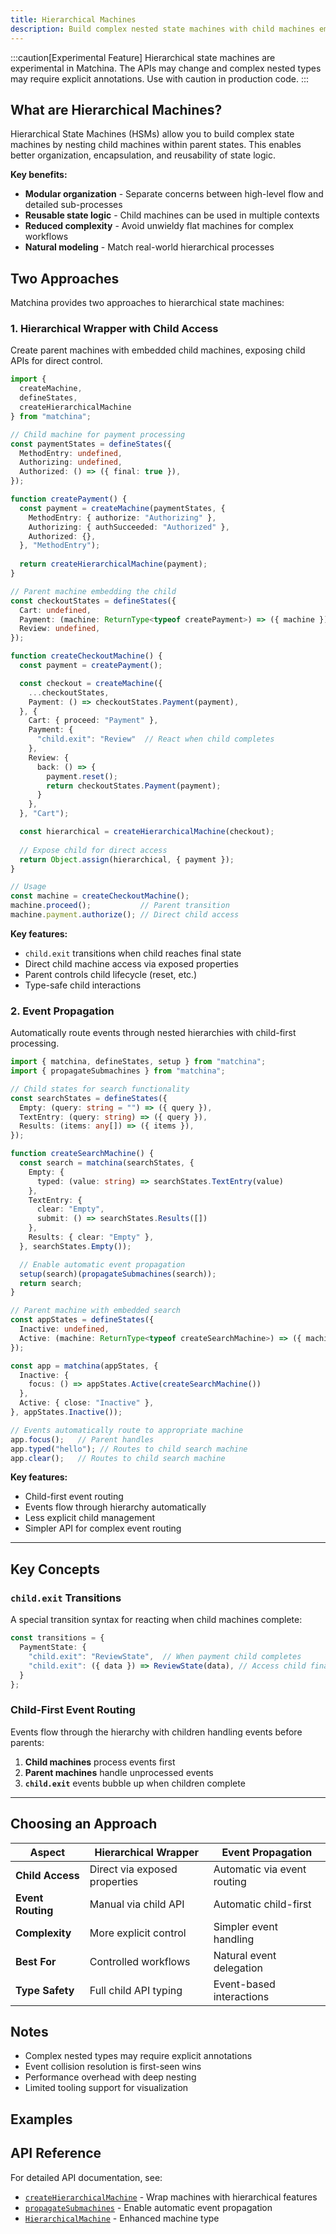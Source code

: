 ```yaml
---
title: Hierarchical Machines
description: Build complex nested state machines with child machines embedded in parent states
---
```



:::caution[Experimental Feature]
Hierarchical state machines are experimental in Matchina. The APIs may change and complex nested types may require explicit annotations. Use with caution in production code.
:::

## What are Hierarchical Machines?

Hierarchical State Machines (HSMs) allow you to build complex state machines by nesting child machines within parent states. This enables better organization, encapsulation, and reusability of state logic.

**Key benefits:**
- **Modular organization** - Separate concerns between high-level flow and detailed sub-processes
- **Reusable state logic** - Child machines can be used in multiple contexts
- **Reduced complexity** - Avoid unwieldy flat machines for complex workflows
- **Natural modeling** - Match real-world hierarchical processes

## Two Approaches

Matchina provides two approaches to hierarchical state machines:

### 1. Hierarchical Wrapper with Child Access

Create parent machines with embedded child machines, exposing child APIs for direct control.

```ts
import { 
  createMachine, 
  defineStates, 
  createHierarchicalMachine 
} from "matchina";

// Child machine for payment processing
const paymentStates = defineStates({
  MethodEntry: undefined,
  Authorizing: undefined,
  Authorized: () => ({ final: true }),
});

function createPayment() {
  const payment = createMachine(paymentStates, {
    MethodEntry: { authorize: "Authorizing" },
    Authorizing: { authSucceeded: "Authorized" },
    Authorized: {},
  }, "MethodEntry");
  
  return createHierarchicalMachine(payment);
}

// Parent machine embedding the child
const checkoutStates = defineStates({
  Cart: undefined,
  Payment: (machine: ReturnType<typeof createPayment>) => ({ machine }),
  Review: undefined,
});

function createCheckoutMachine() {
  const payment = createPayment();

  const checkout = createMachine({
    ...checkoutStates,
    Payment: () => checkoutStates.Payment(payment),
  }, {
    Cart: { proceed: "Payment" },
    Payment: { 
      "child.exit": "Review"  // React when child completes
    },
    Review: { 
      back: () => {
        payment.reset(); 
        return checkoutStates.Payment(payment); 
      }
    },
  }, "Cart");

  const hierarchical = createHierarchicalMachine(checkout);
  
  // Expose child for direct access
  return Object.assign(hierarchical, { payment });
}

// Usage
const machine = createCheckoutMachine();
machine.proceed();           // Parent transition
machine.payment.authorize(); // Direct child access
```

**Key features:**
- `child.exit` transitions when child reaches final state
- Direct child machine access via exposed properties  
- Parent controls child lifecycle (reset, etc.)
- Type-safe child interactions

### 2. Event Propagation

Automatically route events through nested hierarchies with child-first processing.

```ts
import { matchina, defineStates, setup } from "matchina";
import { propagateSubmachines } from "matchina";

// Child states for search functionality
const searchStates = defineStates({
  Empty: (query: string = "") => ({ query }),
  TextEntry: (query: string) => ({ query }),
  Results: (items: any[]) => ({ items }),
});

function createSearchMachine() {
  const search = matchina(searchStates, {
    Empty: { 
      typed: (value: string) => searchStates.TextEntry(value) 
    },
    TextEntry: { 
      clear: "Empty",
      submit: () => searchStates.Results([])
    },
    Results: { clear: "Empty" },
  }, searchStates.Empty());

  // Enable automatic event propagation
  setup(search)(propagateSubmachines(search));
  return search;
}

// Parent machine with embedded search
const appStates = defineStates({
  Inactive: undefined,
  Active: (machine: ReturnType<typeof createSearchMachine>) => ({ machine }),
});

const app = matchina(appStates, {
  Inactive: { 
    focus: () => appStates.Active(createSearchMachine()) 
  },
  Active: { close: "Inactive" },
}, appStates.Inactive());

// Events automatically route to appropriate machine
app.focus();   // Parent handles
app.typed("hello"); // Routes to child search machine
app.clear();   // Routes to child search machine
```

**Key features:**
- Child-first event routing
- Events flow through hierarchy automatically  
- Less explicit child management
- Simpler API for complex event routing

---

## Key Concepts

### `child.exit` Transitions

A special transition syntax for reacting when child machines complete:

```ts
const transitions = {
  PaymentState: {
    "child.exit": "ReviewState",  // When payment child completes
    "child.exit": ({ data }) => ReviewState(data), // Access child final data
  }
};
```

### Child-First Event Routing

Events flow through the hierarchy with children handling events before parents:

1. **Child machines** process events first
2. **Parent machines** handle unprocessed events  
3. **`child.exit`** events bubble up when children complete

---

## Choosing an Approach

| Aspect | Hierarchical Wrapper | Event Propagation |
|--------|---------------------|-------------------|
| **Child Access** | Direct via exposed properties | Automatic via event routing |
| **Event Routing** | Manual via child API | Automatic child-first |
| **Complexity** | More explicit control | Simpler event handling |
| **Best For** | Controlled workflows | Natural event delegation |
| **Type Safety** | Full child API typing | Event-based interactions |

## Notes

- Complex nested types may require explicit annotations
- Event collision resolution is first-seen wins  
- Performance overhead with deep nesting
- Limited tooling support for visualization

## Examples

<LinkCard
  title="🔍 Search Bar (HSM)"
  href="/matchina/examples/hsm-searchbar/"
  description="Event propagation pattern with async search results"
/>

<LinkCard
  title="🛒 Checkout Flow (HSM)" 
  href="/matchina/examples/hsm-checkout/"
  description="Hierarchical wrapper pattern with payment submachine"
/>

## API Reference

For detailed API documentation, see:

- [`createHierarchicalMachine`](/matchina/reference/functions/createhierarchicalmachine/) - Wrap machines with hierarchical features
- [`propagateSubmachines`](/matchina/reference/functions/propagatesubmachines/) - Enable automatic event propagation  
- [`HierarchicalMachine`](/matchina/reference/type-aliases/hierarchicalmachine/) - Enhanced machine type